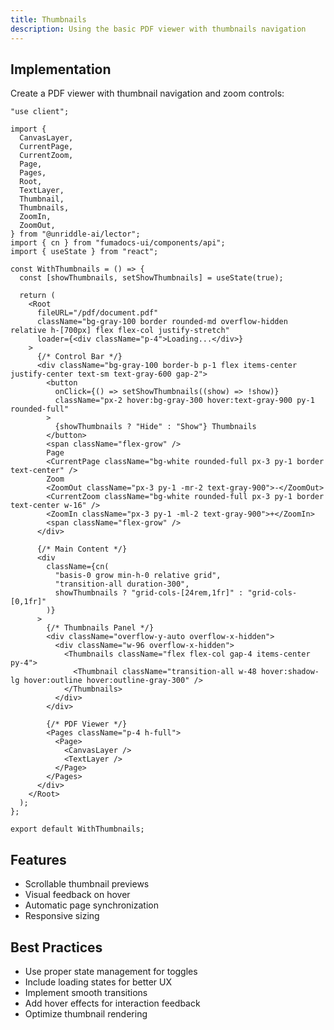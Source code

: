 ```yaml
---
title: Thumbnails
description: Using the basic PDF viewer with thumbnails navigation
---
```



<WithThumbnails />

## Implementation

Create a PDF viewer with thumbnail navigation and zoom controls:

```tsx
"use client";

import {
  CanvasLayer,
  CurrentPage,
  CurrentZoom,
  Page,
  Pages,
  Root,
  TextLayer,
  Thumbnail,
  Thumbnails,
  ZoomIn,
  ZoomOut,
} from "@unriddle-ai/lector";
import { cn } from "fumadocs-ui/components/api";
import { useState } from "react";

const WithThumbnails = () => {
  const [showThumbnails, setShowThumbnails] = useState(true);

  return (
    <Root
      fileURL="/pdf/document.pdf"
      className="bg-gray-100 border rounded-md overflow-hidden relative h-[700px] flex flex-col justify-stretch"
      loader={<div className="p-4">Loading...</div>}
    >
      {/* Control Bar */}
      <div className="bg-gray-100 border-b p-1 flex items-center justify-center text-sm text-gray-600 gap-2">
        <button
          onClick={() => setShowThumbnails((show) => !show)}
          className="px-2 hover:bg-gray-300 hover:text-gray-900 py-1 rounded-full"
        >
          {showThumbnails ? "Hide" : "Show"} Thumbnails
        </button>
        <span className="flex-grow" />
        Page
        <CurrentPage className="bg-white rounded-full px-3 py-1 border text-center" />
        Zoom
        <ZoomOut className="px-3 py-1 -mr-2 text-gray-900">-</ZoomOut>
        <CurrentZoom className="bg-white rounded-full px-3 py-1 border text-center w-16" />
        <ZoomIn className="px-3 py-1 -ml-2 text-gray-900">+</ZoomIn>
        <span className="flex-grow" />
      </div>

      {/* Main Content */}
      <div
        className={cn(
          "basis-0 grow min-h-0 relative grid",
          "transition-all duration-300",
          showThumbnails ? "grid-cols-[24rem,1fr]" : "grid-cols-[0,1fr]"
        )}
      >
        {/* Thumbnails Panel */}
        <div className="overflow-y-auto overflow-x-hidden">
          <div className="w-96 overflow-x-hidden">
            <Thumbnails className="flex flex-col gap-4 items-center py-4">
              <Thumbnail className="transition-all w-48 hover:shadow-lg hover:outline hover:outline-gray-300" />
            </Thumbnails>
          </div>
        </div>

        {/* PDF Viewer */}
        <Pages className="p-4 h-full">
          <Page>
            <CanvasLayer />
            <TextLayer />
          </Page>
        </Pages>
      </div>
    </Root>
  );
};

export default WithThumbnails;
```

## Features

- Scrollable thumbnail previews
- Visual feedback on hover
- Automatic page synchronization
- Responsive sizing

## Best Practices

- Use proper state management for toggles
- Include loading states for better UX
- Implement smooth transitions
- Add hover effects for interaction feedback
- Optimize thumbnail rendering

